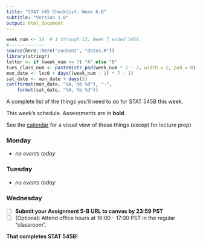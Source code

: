 ```yaml
---
title: "STAT 545 Checklist: Week 6-B"
subtitle: "Version 1.0"
output: html_document
---
```


```r
week_num <- 14  # 1 through 13; Week 7 ended 545A.
#-------------
source(here::here("content", "dates.R"))
library(stringr)
letter <- if (week_num <= 7) "A" else "B"
tues_class_num <- paste0(str_pad(week_num * 2 - 2, width = 2, pad = 0), letter)
mon_date <- lec0 + days((week_num - 1) * 7 - 1)
sat_date <- mon_date + days(5)
cat(format(mon_date, "%A, %b %d"), "-", 
    format(sat_date, "%A, %b %d"))
```

A complete list of the things you'll need to do for STAT 545B this week.

This week's schedule. Assessments are in __bold__. 

See the [calendar](https://stat545.stat.ubc.ca/calendar) for a visual view of these things (except for lecture prep)

### Monday

- _no events today_

### Tuesday

- _no events today_

### Wednesday

- [ ] __Submit your Assignment 5-B URL to canvas by 23:59 PST__
- [ ] (Optional) Attend office hours at 16:00 - 17:00 PST in the regular "classroom".

**That completes STAT 545B!**